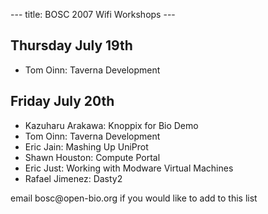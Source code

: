 ---
title: BOSC 2007 Wifi Workshops
---

==Thursday July 19th==

* Tom Oinn: Taverna Development

==Friday July 20th==

* Kazuharu Arakawa: Knoppix for Bio Demo
* Tom Oinn: Taverna Development
* Eric Jain: Mashing Up UniProt
* Shawn Houston: Compute Portal
* Eric Just: Working with Modware Virtual Machines
* Rafael Jimenez: Dasty2

email bosc@open-bio.org if you would like to add to this list